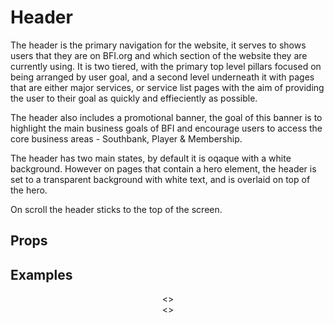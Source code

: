 
<Meta title="Pattern Library|Structure/Header" component={Header} />

# Header
 
The header is the primary navigation for the website, it serves to shows users that they are on BFI.org and which section of the website they are currently using. It is two tiered, with the primary top level pillars focused on being arranged by user goal, and a second level underneath it with pages that are either major services, or service list pages with the aim of providing the user to their goal as quickly and effieciently as possible.

The header also includes a promotional banner, the goal of this banner is to highlight the main business goals of BFI and encourage users to access the core business areas - Southbank, Player & Membership.

The header has two main states, by default it is oqaque with a white background. However on pages that contain a hero element, the header is set to a transparent background with white text, and is overlaid on top of the hero.

On scroll the header sticks to the top of the screen.
 
## Props 

<Props of={Header} />

## Examples

<Preview>
    <Story name="Opaque Background">
        <Header navItems={navItems} quickLinks={quickLinksData} />
    </Story>
</Preview>

<Preview>
    <Story name="Transparent Background">
        <>
            <Header navItems={navItems} quickLinks={quickLinksData} overlay={true} />
            <div style={{
                    height: "100vh",
                    width: "100%",
                    background: "black"
            }}></div>
        </>
    </Story>
</Preview>

<Preview>
    <Story name="With overflowing content">
        <>
            <Header navItems={navItems} quickLinks={quickLinksData} />
            <div style={{
                height: "200vh",
                width: "100%",
                background: "linear-gradient(0deg, rgba(255,255,255,1) 0%, rgba(0,0,0,1) 100%)"
            }}></div>
        </>
    </Story>
</Preview>
